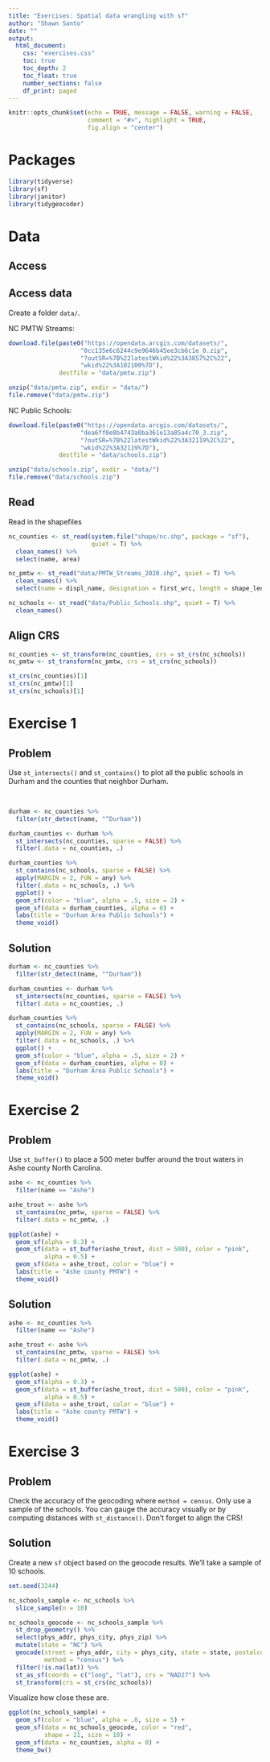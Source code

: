 ```yaml
---
title: "Exercises: Spatial data wrangling with sf"
author: "Shawn Santo"
date: ""
output: 
  html_document:
    css: "exercises.css"
    toc: true
    toc_depth: 2
    toc_float: true
    number_sections: false
    df_print: paged
---
```


```r
knitr::opts_chunk$set(echo = TRUE, message = FALSE, warning = FALSE,
                      comment = "#>", highlight = TRUE,
                      fig.align = "center")
```

# Packages

```r
library(tidyverse)
library(sf)
library(janitor)
library(tidygeocoder)
```

# Data

## Access

## Access data

Create a folder `data/`.

NC PMTW Streams:

```r
download.file(paste0("https://opendata.arcgis.com/datasets/", 
                    "0cc135e6c6244c9e9646b45ee3cb6c1e_0.zip", 
                    "?outSR=%7B%22latestWkid%22%3A3857%2C%22",
                    "wkid%22%3A102100%7D"),
              destfile = "data/pmtw.zip")

unzip("data/pmtw.zip", exdir = "data/")
file.remove("data/pmtw.zip")
```

NC Public Schools:

```r
download.file(paste0("https://opendata.arcgis.com/datasets/", 
                    "dea6ff0e8b4743a0ba361e13a85a4c70_3.zip", 
                    "?outSR=%7B%22latestWkid%22%3A32119%2C%22",
                    "wkid%22%3A32119%7D"),
              destfile = "data/schools.zip")

unzip("data/schools.zip", exdir = "data/")
file.remove("data/schools.zip")
```

## Read

Read in the shapefiles

```r
nc_counties <- st_read(system.file("shape/nc.shp", package = "sf"), 
                       quiet = T) %>% 
  clean_names() %>% 
  select(name, area)
```

```r
nc_pmtw <- st_read("data/PMTW_Streams_2020.shp", quiet = T) %>%
  clean_names() %>% 
  select(name = displ_name, designation = first_wrc, length = shape_len)
```

```r
nc_schools <- st_read("data/Public_Schools.shp", quiet = T) %>% 
  clean_names()
```

## Align CRS

```r
nc_counties <- st_transform(nc_counties, crs = st_crs(nc_schools))
nc_pmtw <- st_transform(nc_pmtw, crs = st_crs(nc_schools))
```


```r
st_crs(nc_counties)[1]
st_crs(nc_pmtw)[1]
st_crs(nc_schools)[1]
```

# Exercise 1 {.tabset .tabset-fade .tabset-pills}

## Problem

Use `st_intersects()` and `st_contains()` to plot all the public schools in
Durham and the counties that neighbor Durham.

<br/>

```r
durham <- nc_counties %>% 
  filter(str_detect(name, "^Durham"))

durham_counties <- durham %>% 
  st_intersects(nc_counties, sparse = FALSE) %>% 
  filter(.data = nc_counties, .)

durham_counties %>% 
  st_contains(nc_schools, sparse = FALSE) %>%
  apply(MARGIN = 2, FUN = any) %>% 
  filter(.data = nc_schools, .) %>% 
  ggplot() +
  geom_sf(color = "blue", alpha = .5, size = 2) +
  geom_sf(data = durham_counties, alpha = 0) +
  labs(title = "Durham Area Public Schools") +
  theme_void()
```

## Solution

```r
durham <- nc_counties %>% 
  filter(str_detect(name, "^Durham"))

durham_counties <- durham %>% 
  st_intersects(nc_counties, sparse = FALSE) %>% 
  filter(.data = nc_counties, .)

durham_counties %>% 
  st_contains(nc_schools, sparse = FALSE) %>%
  apply(MARGIN = 2, FUN = any) %>% 
  filter(.data = nc_schools, .) %>% 
  ggplot() +
  geom_sf(color = "blue", alpha = .5, size = 2) +
  geom_sf(data = durham_counties, alpha = 0) +
  labs(title = "Durham Area Public Schools") +
  theme_void()
```

# Exercise 2 {.tabset .tabset-fade .tabset-pills}

## Problem

Use `st_buffer()` to place a 500 meter buffer around the trout waters in
Ashe county North Carolina.

```r
ashe <- nc_counties %>% 
  filter(name == "Ashe")

ashe_trout <- ashe %>% 
  st_contains(nc_pmtw, sparse = FALSE) %>% 
  filter(.data = nc_pmtw, .)

ggplot(ashe) +
  geom_sf(alpha = 0.3) +
  geom_sf(data = st_buffer(ashe_trout, dist = 500), color = "pink", 
          alpha = 0.5) +
  geom_sf(data = ashe_trout, color = "blue") +
  labs(title = "Ashe county PMTW") +
  theme_void()
```

## Solution

```r
ashe <- nc_counties %>% 
  filter(name == "Ashe")

ashe_trout <- ashe %>% 
  st_contains(nc_pmtw, sparse = FALSE) %>% 
  filter(.data = nc_pmtw, .)

ggplot(ashe) +
  geom_sf(alpha = 0.3) +
  geom_sf(data = st_buffer(ashe_trout, dist = 500), color = "pink", 
          alpha = 0.5) +
  geom_sf(data = ashe_trout, color = "blue") +
  labs(title = "Ashe county PMTW") +
  theme_void()
```

# Exercise 3 {.tabset .tabset-fade .tabset-pills}

## Problem

Check the accuracy of the geocoding where `method = census`. Only use a sample
of the schools. You can gauge the accuracy visually or by computing distances
with `st_distance()`. Don't forget to align the CRS!

## Solution

Create a new `sf` object based on the geocode results. We'll take a sample of
10 schools.

```r
set.seed(3244)

nc_schools_sample <- nc_schools %>% 
  slice_sample(n = 10)

nc_schools_geocode <- nc_schools_sample %>% 
  st_drop_geometry() %>% 
  select(phys_addr, phys_city, phys_zip) %>% 
  mutate(state = "NC") %>% 
  geocode(street = phys_addr, city = phys_city, state = state, postalcode = phys_zip,
          method = "census") %>%
  filter(!is.na(lat)) %>% 
  st_as_sf(coords = c("long", "lat"), crs = "NAD27") %>% 
  st_transform(crs = st_crs(nc_schools))
```

Visualize how close these are.

```r
ggplot(nc_schools_sample) + 
  geom_sf(color = "blue", alpha = .8, size = 5) + 
  geom_sf(data = nc_schools_geocode, color = "red", 
          shape = 21, size = 10) +
  geom_sf(data = nc_counties, alpha = 0) +
  theme_bw()
```



